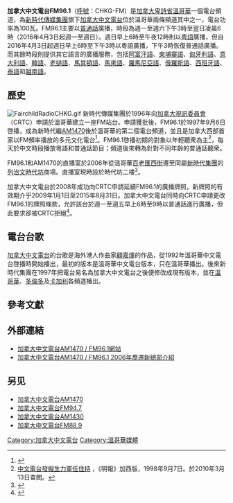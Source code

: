{{广播电台
| 電臺名稱        = 加拿大中文電台FM96.1
| 電臺圖片檔案    = CHKG Logo 2012.jpg
| 電臺圖片尺寸    = 250px
| 電臺圖片名稱    = 
| 所屬國家        = 
| 所屬國家或地區  = [[加拿大|加拿大]][[卑詩省|卑詩省]][[大溫哥華地區|大溫哥華地區]]
| 總部所在        = 加拿大卑詩省[[列治文|列治文]]<br/>Hazelbridge Way 4151號<br/>[[時代坊|時代坊]]2090室
| 播放地區        = [[大溫哥華地區|大溫哥華地區]]
| 開播日期        = 1997年9月6日
| 停播日期        = 
| 電臺呼號        = CHKG-FM
| 类型            = 多元文化電台
| 主要语言        = [[普通話|普通話]]
| 電臺口號        =
| 隶属            = [[新時代傳媒集團|新時代傳媒集團]]
| 集團同類頻道    = [[加拿大中文電台AM1470|加拿大中文電台AM1470]]<br>[[加拿大中文電台FM94.7|加拿大中文電台FM94.7]]<br>[[加拿大中文電台AM1430|加拿大中文電台AM1430]]<br>[[加拿大中文電台FM88.9|加拿大中文電台FM88.9]]
| 重播服務電臺    = 
| 電臺官方網站    = http://www.fm961.com/
| 無線廣播收聽地區01= 大溫哥華地區
| 無線廣播頻道數01= FM96.1
| 收听时间01= 
| 收听频率01= 
| 線上收聽網站01  = [https://www.am1470.com/live/pop_live961.php FM961 Live]
| 線上收聽網址01  = }}

'''加拿大中文電台FM96.1'''（[[呼號|呼號]]：CHKG-FM）是[[加拿大|加拿大]][[卑詩省|卑詩省]][[溫哥華|溫哥華]]一個電台頻道，為[[新時代傳媒集團|新時代傳媒集團]]旗下[[加拿大中文電台|加拿大中文電台]]位於溫哥華兩條頻道其中之一，電台功率為100瓦。FM96.1主要以[[普通話|普通話]]廣播，時段為週一至週六下午3時至翌日凌晨6時（2016年4月3日起週一至週日）。週日早上6時至午夜12時則以[[粤語|粤語]]廣播，但自2016年4月3日起週日早上6時至下午3時以粵語廣播，下午3時恢復普通話廣播。而其餘時段則提供其它語言的廣播服務，包括[[阿富汗語|阿富汗語]]、[[柬埔寨語|柬埔寨語]]、[[匈牙利語|匈牙利語]]、[[意大利語|意大利語]]、[[韓語|韓語]]、[[老撾語|老撾語]]、[[馬其頓語|馬其頓語]]、[[馬來語|馬來語]]、[[羅馬尼亞語|羅馬尼亞語]]、[[俄羅斯語|俄羅斯語]]、[[西班牙語|西班牙語]]、[[泰語|泰語]]和[[越南語|越南語]]。

==歷史==
[[File:FairchildRadioCHKG.gif|thumb]]
新時代傳媒集團於1996年向[[加拿大視訊委員會|加拿大視訊委員會]]（CRTC）申請於溫哥華建立一座FM站台。申請獲批後，FM96.1於1997年9月6日啓播，成為新時代繼[[AM1470|AM1470]]後於溫哥華的第二個電台頻道，並且是加拿大西部首家以FM頻率播放的多元文化電台<ref>{{cite web | title = Canadian Communications Foundation: CHKG-FM | publisher = Canadian Communications Foundation | date = 2008年11月 | url = http://www.broadcasting-history.ca/listings_and_histories/radio/histories.php?id=265&historyID=615 | accessdate = 2009-01-07 | deadurl = yes | archiveurl = https://web.archive.org/web/20121003152243/http://www.broadcasting-history.ca/listings_and_histories/radio/histories.php?id=265&historyID=615 | archivedate = 2012-10-03 }}</ref>。FM96.1啓播初期的對象以年輕聽衆為主<ref>[http://www.fairchildgroup.com/pdf/1998_0907_Ming_Pao.pdf 中文電台發掘生力軍任住持] {{Wayback|url=http://www.fairchildgroup.com/pdf/1998_0907_Ming_Pao.pdf |date=20160305151708 }}，《明報》加西版，1998年9月7日。於2010年3月13日查閲。</ref>，每天於中文時段播放粵語和普通話節目；頻道後來轉為針對不同年齡的普通話聽衆。

FM96.1和AM1470的直播室於2006年從溫哥華[[百老匯街_(溫哥華)|百老匯西街]]遷至同屬[[新時代集團_(加拿大)|新時代集團]]的[[列治文|列治文]][[時代坊|時代坊]]商場。直播室現時設於時代坊二樓<ref>{{cite web | title = 光輝二十年 當年錄音室重現眼前 | publisher = 加拿大中文電台 | date = 2013-04-27 | url = http://www.am1470.com/hot_topics_detail.php?i=1360 | accessdate = 2013-05-03 | archive-date = 2016-03-13 | archive-url = https://web.archive.org/web/20160313044613/http://am1470.com/hot_topics_detail.php?i=1360 | dead-url = no }}</ref>。

加拿大中文電台於2008年成功向CRTC申請延續FM96.1的廣播牌照，新牌照的有效期介乎2009年1月1日至2015年8月31日。加拿大中文電台同時向CRTC申請更改FM96.1的牌照條款，允許該台於週一至週五早上6時至9時以普通話進行廣播，但此要求卻被CRTC拒絕<ref>{{Cite web |url=http://www.crtc.gc.ca/eng/archive/2008/db2008-308.htm |title=Broadcasting Decision CRTC 2008-308 |accessdate=2010-03-08 |archive-date=2013-05-31 |archive-url=https://web.archive.org/web/20130531080843/http://www.crtc.gc.ca/eng/archive/2008/db2008-308.htm |dead-url=no }}</ref>。

==電台台歌==
[[加拿大中文電台|加拿大中文電台]]的台歌是海外港人作曲家[[顧嘉煇|顧嘉煇]]的作品，從1992年溫哥華中文電台啓播時開始播出，最初的版本是溫哥華中文電台版本，只在溫哥華播出。後來新時代集團在1997年把電台易名為加拿大中文電台之後便修改成現有版本，並在[[溫哥華|溫哥華]]、[[多倫多|多倫多]]及[[卡加利|卡加利]]各頻道播出。

==參考文獻==
{{reflist}}

==外部連結==
*[http://www.fm961.com/ 加拿大中文電台AM1470 / FM96.1網站]{{Wayback|url=http://www.fm961.com/ |date=20080509081343 }}
*[http://www.youtube.com/watch?v=rckxoID3qDQ&feature=related 加拿大中文電台AM1470 / FM96.1 2006年喬遷新總部介紹]{{Wayback|url=http://www.youtube.com/watch?v=rckxoID3qDQ&feature=related |date=20190126061423 }}

==另见==
*[[加拿大中文電台AM1470|加拿大中文電台AM1470]]
*[[加拿大中文電台FM94.7|加拿大中文電台FM94.7]]
*[[加拿大中文電台AM1430|加拿大中文電台AM1430]]
*[[加拿大中文電台FM88.9|加拿大中文電台FM88.9]]

{{加拿大新時代集團}}

[[Category:加拿大中文電台|Category:加拿大中文電台]]
[[Category:溫哥華媒體|Category:溫哥華媒體]]